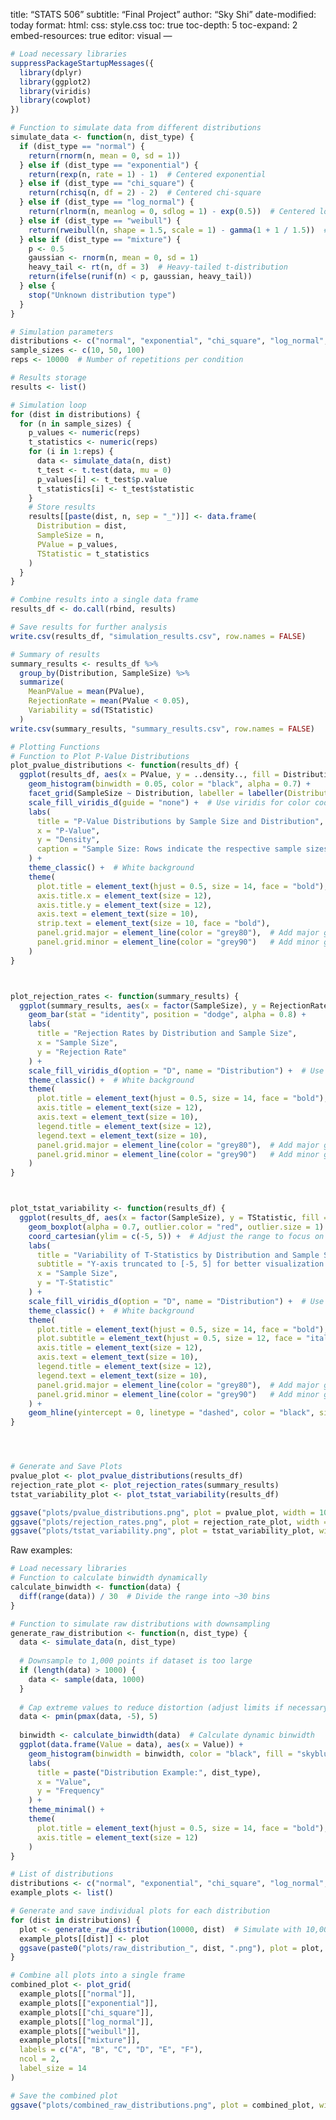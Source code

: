 title: "STATS 506"
subtitle: "Final Project"
author: "Sky Shi"
date-modified: today
format:
  html:
    css: style.css
    toc: true
    toc-depth: 5
    toc-expand: 2
    embed-resources: true
editor: visual
---
```r
# Load necessary libraries
suppressPackageStartupMessages({
  library(dplyr)
  library(ggplot2)
  library(viridis)
  library(cowplot)
})

# Function to simulate data from different distributions
simulate_data <- function(n, dist_type) {
  if (dist_type == "normal") {
    return(rnorm(n, mean = 0, sd = 1))
  } else if (dist_type == "exponential") {
    return(rexp(n, rate = 1) - 1)  # Centered exponential
  } else if (dist_type == "chi_square") {
    return(rchisq(n, df = 2) - 2)  # Centered chi-square
  } else if (dist_type == "log_normal") {
    return(rlnorm(n, meanlog = 0, sdlog = 1) - exp(0.5))  # Centered log-normal
  } else if (dist_type == "weibull") {
    return(rweibull(n, shape = 1.5, scale = 1) - gamma(1 + 1 / 1.5))  # Centered Weibull
  } else if (dist_type == "mixture") {
    p <- 0.5
    gaussian <- rnorm(n, mean = 0, sd = 1)
    heavy_tail <- rt(n, df = 3)  # Heavy-tailed t-distribution
    return(ifelse(runif(n) < p, gaussian, heavy_tail))
  } else {
    stop("Unknown distribution type")
  }
}

# Simulation parameters
distributions <- c("normal", "exponential", "chi_square", "log_normal", "weibull", "mixture")
sample_sizes <- c(10, 50, 100)
reps <- 10000  # Number of repetitions per condition

# Results storage
results <- list()

# Simulation loop
for (dist in distributions) {
  for (n in sample_sizes) {
    p_values <- numeric(reps)
    t_statistics <- numeric(reps)
    for (i in 1:reps) {
      data <- simulate_data(n, dist)
      t_test <- t.test(data, mu = 0)
      p_values[i] <- t_test$p.value
      t_statistics[i] <- t_test$statistic
    }
    # Store results
    results[[paste(dist, n, sep = "_")]] <- data.frame(
      Distribution = dist,
      SampleSize = n,
      PValue = p_values,
      TStatistic = t_statistics
    )
  }
}

# Combine results into a single data frame
results_df <- do.call(rbind, results)

# Save results for further analysis
write.csv(results_df, "simulation_results.csv", row.names = FALSE)

# Summary of results
summary_results <- results_df %>%
  group_by(Distribution, SampleSize) %>%
  summarize(
    MeanPValue = mean(PValue),
    RejectionRate = mean(PValue < 0.05),
    Variability = sd(TStatistic)
  )
write.csv(summary_results, "summary_results.csv", row.names = FALSE)

# Plotting Functions
# Function to Plot P-Value Distributions
plot_pvalue_distributions <- function(results_df) {
  ggplot(results_df, aes(x = PValue, y = ..density.., fill = Distribution)) +
    geom_histogram(binwidth = 0.05, color = "black", alpha = 0.7) +
    facet_grid(SampleSize ~ Distribution, labeller = labeller(Distribution = label_value)) +
    scale_fill_viridis_d(guide = "none") +  # Use viridis for color coding, but remove legend
    labs(
      title = "P-Value Distributions by Sample Size and Distribution",
      x = "P-Value",
      y = "Density",
      caption = "Sample Size: Rows indicate the respective sample sizes (10, 50, 100)"
    ) +
    theme_classic() +  # White background
    theme(
      plot.title = element_text(hjust = 0.5, size = 14, face = "bold"),
      axis.title.x = element_text(size = 12),
      axis.title.y = element_text(size = 12),
      axis.text = element_text(size = 10),
      strip.text = element_text(size = 10, face = "bold"),
      panel.grid.major = element_line(color = "grey80"),  # Add major grid lines
      panel.grid.minor = element_line(color = "grey90")   # Add minor grid lines
    )
}



plot_rejection_rates <- function(summary_results) {
  ggplot(summary_results, aes(x = factor(SampleSize), y = RejectionRate, fill = Distribution)) +
    geom_bar(stat = "identity", position = "dodge", alpha = 0.8) +
    labs(
      title = "Rejection Rates by Distribution and Sample Size",
      x = "Sample Size",
      y = "Rejection Rate"
    ) +
    scale_fill_viridis_d(option = "D", name = "Distribution") +  # Use viridis for consistent coloring
    theme_classic() +  # White background
    theme(
      plot.title = element_text(hjust = 0.5, size = 14, face = "bold"),
      axis.title = element_text(size = 12),
      axis.text = element_text(size = 10),
      legend.title = element_text(size = 12),
      legend.text = element_text(size = 10),
      panel.grid.major = element_line(color = "grey80"),  # Add major grid lines
      panel.grid.minor = element_line(color = "grey90")   # Add minor grid lines
    )
}



plot_tstat_variability <- function(results_df) {
  ggplot(results_df, aes(x = factor(SampleSize), y = TStatistic, fill = Distribution)) +
    geom_boxplot(alpha = 0.7, outlier.color = "red", outlier.size = 1) +
    coord_cartesian(ylim = c(-5, 5)) +  # Adjust the range to focus on the central part
    labs(
      title = "Variability of T-Statistics by Distribution and Sample Size",
      subtitle = "Y-axis truncated to [-5, 5] for better visualization of central data",
      x = "Sample Size",
      y = "T-Statistic"
    ) +
    scale_fill_viridis_d(option = "D", name = "Distribution") +  # Use viridis for consistent coloring
    theme_classic() +  # White background
    theme(
      plot.title = element_text(hjust = 0.5, size = 14, face = "bold"),
      plot.subtitle = element_text(hjust = 0.5, size = 12, face = "italic"),
      axis.title = element_text(size = 12),
      axis.text = element_text(size = 10),
      legend.title = element_text(size = 12),
      legend.text = element_text(size = 10),
      panel.grid.major = element_line(color = "grey80"),  # Add major grid lines
      panel.grid.minor = element_line(color = "grey90")   # Add minor grid lines
    ) +
    geom_hline(yintercept = 0, linetype = "dashed", color = "black", size = 0.5)
}




# Generate and Save Plots
pvalue_plot <- plot_pvalue_distributions(results_df)
rejection_rate_plot <- plot_rejection_rates(summary_results)
tstat_variability_plot <- plot_tstat_variability(results_df)

ggsave("plots/pvalue_distributions.png", plot = pvalue_plot, width = 10, height = 6, dpi = 300)
ggsave("plots/rejection_rates.png", plot = rejection_rate_plot, width = 10, height = 6, dpi = 300)
ggsave("plots/tstat_variability.png", plot = tstat_variability_plot, width = 10, height = 6, dpi = 300)
```

Raw examples:
```r
# Load necessary libraries
# Function to calculate binwidth dynamically
calculate_binwidth <- function(data) {
  diff(range(data)) / 30  # Divide the range into ~30 bins
}

# Function to simulate raw distributions with downsampling
generate_raw_distribution <- function(n, dist_type) {
  data <- simulate_data(n, dist_type)
  
  # Downsample to 1,000 points if dataset is too large
  if (length(data) > 1000) {
    data <- sample(data, 1000)
  }
  
  # Cap extreme values to reduce distortion (adjust limits if necessary)
  data <- pmin(pmax(data, -5), 5)
  
  binwidth <- calculate_binwidth(data)  # Calculate dynamic binwidth
  ggplot(data.frame(Value = data), aes(x = Value)) +
    geom_histogram(binwidth = binwidth, color = "black", fill = "skyblue", alpha = 0.7) +
    labs(
      title = paste("Distribution Example:", dist_type),
      x = "Value",
      y = "Frequency"
    ) +
    theme_minimal() +
    theme(
      plot.title = element_text(hjust = 0.5, size = 14, face = "bold"),
      axis.title = element_text(size = 12)
    )
}

# List of distributions
distributions <- c("normal", "exponential", "chi_square", "log_normal", "weibull", "mixture")
example_plots <- list()

# Generate and save individual plots for each distribution
for (dist in distributions) {
  plot <- generate_raw_distribution(10000, dist)  # Simulate with 10,000 samples
  example_plots[[dist]] <- plot
  ggsave(paste0("plots/raw_distribution_", dist, ".png"), plot = plot, width = 10, height = 6, dpi = 300)
}

# Combine all plots into a single frame
combined_plot <- plot_grid(
  example_plots[["normal"]],
  example_plots[["exponential"]],
  example_plots[["chi_square"]],
  example_plots[["log_normal"]],
  example_plots[["weibull"]],
  example_plots[["mixture"]],
  labels = c("A", "B", "C", "D", "E", "F"),
  ncol = 2,
  label_size = 14
)

# Save the combined plot
ggsave("plots/combined_raw_distributions.png", plot = combined_plot, width = 12, height = 8, dpi = 300)


```